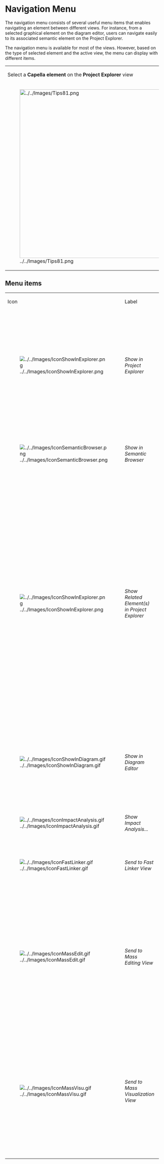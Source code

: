 =Navigation Menu=
The navigation menu consists of several useful menu items that enables navigating an element between different views. For instance, from a selected graphical element on the diagram editor, users can navigate easily to its associated semantic element on the Project Explorer. 

The navigation menu is available for most of the views. However, based on the type of selected element and the active view, the menu can display with different items. 

{| class="wikitable"
|-
|Select a '''Capella element''' on the '''Project Explorer''' view
|Select a '''graphical element''' on a scenario '''diagram editor'''
|-
|[[File:../../Images/Tips81.png|thumbnail|550px]]
|[[File:../../Images/Tips82.png|thumbnail|550px]]
|}

==Menu items==
{| class="wikitable"
|-
|Icon
|Label
|Shortcut
|Action
|-
|[[Image:../../Images/IconShowInExplorer.png]]
|''Show in Project Explorer''
|'''F8'''
|
* Open the '''Project Explorer''' view if not already opened and highlight the selected element in the explorer's tree.
* It's possible to select '''many''' elements.
|-
|[[Image:../../Images/IconSemanticBrowser.png]]
|''Show in Semantic Browser''
|'''F9'''
|Open the '''Semantic Browser''' view if not already opened and refresh the view based on the selected element.
|-
|[[Image:../../Images/IconShowInExplorer.png]]
|''Show Related Element(s) in Project Explorer''
|'''F7'''
|
* A sub-menu action is created for each related element.
* If no related element found, the menu is not visible.
* It's possible to select '''many''' elements.
* Click on each sub-menu action will opens the '''Project Explorer''' view if not already opened and highlights that related element in the explorer's tree.
* Shortcut '''F7''' highlights all related elements in the explorer's tree.
|-
|[[Image:../../Images/IconShowInDiagram.gif]]
|''Show in Diagram Editor''
|'''F10'''
| If there is an '''active diagram editor''' and a graphical element on that diagram representing the selected element, highlight that graphical element.
|-
|[[Image:../../Images/IconImpactAnalysis.gif]]
|''Show Impact Analysis...''
|
|Show the '''Impact Analysis''' dialog for the selected element.
|-
|[[Image:../../Images/IconFastLinker.gif]]
|''Send to Fast Linker View''
|'''F6'''
|If the selected element is valid, send that element to the view '''Fast Linker'''.
|-
|[[Image:../../Images/IconMassEdit.gif]]
|''Send to Mass Editing View''
|
|
* Send selected element(s) to a new '''Mass Editing''' view or an existing one.
* It's possible to select '''many''' elements.
* If send to an existing view, it will aggregate new element(s) with exiting element(s) in the view.
|-
|[[Image:../../Images/IconMassVisu.gif]]
|''Send to Mass Visualization View''
|
|
* Send selected element(s) to a new '''Mass Visualization ''' view or an existing one.
* It's possible to select '''many''' elements.
* If send to an existing view, it will aggregate new element(s) with exiting element(s) in the view.
|}